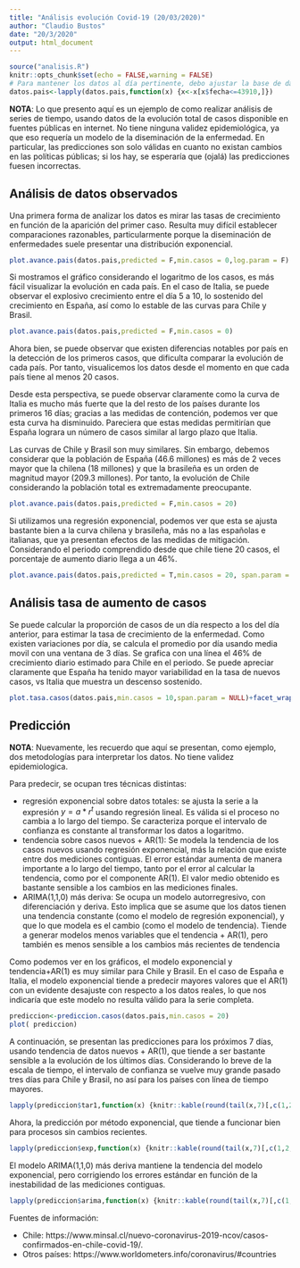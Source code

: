 ```yaml
---
title: "Análisis evolución Covid-19 (20/03/2020)"
author: "Claudio Bustos"
date: "20/3/2020"
output: html_document
---
```


```r
source("analisis.R")
knitr::opts_chunk$set(echo = FALSE,warning = FALSE)
# Para mantener los datos al día pertinente, debo ajustar la base de datos.pais
datos.pais<-lapply(datos.pais,function(x) {x<-x[x$fecha<=43910,]})

```

**NOTA**: Lo que presento aquí es un ejemplo de como realizar análisis de series de tiempo, usando datos de la evolución total de casos disponible en fuentes públicas en internet. No tiene ninguna validez epidemiológica, ya que eso requería un modelo de la diseminación de la enfermedad. En particular, las predicciones son solo válidas en cuanto no existan cambios en las políticas públicas; si los hay, se esperaría que (ojalá) las predicciones fuesen incorrectas.

## Análisis de datos observados


Una primera forma de analizar los datos es mirar las tasas de crecimiento en función de la aparición del primer caso. Resulta muy difícil establecer comparaciones razonables, particularmente porque la diseminación de enfermedades suele presentar una distribución exponencial.

```r
plot.avance.pais(datos.pais,predicted = F,min.casos = 0,log.param = F)
```

Si mostramos el gráfico considerando el logaritmo de los casos, es más fácil visualizar la evolución en cada país. En el caso de Italia, se puede observar el explosivo crecimiento entre el día 5 a 10, lo sostenido del crecimiento en España, así como lo estable de las curvas para Chile y Brasil.

```r
plot.avance.pais(datos.pais,predicted = F,min.casos = 0)
```


Ahora bien, se puede observar que existen diferencias notables por país en la detección de los primeros casos, que dificulta comparar la evolución de cada país. Por tanto, visualicemos los datos desde el momento en que cada país tiene al menos 20 casos.

Desde esta perspectiva, se puede observar claramente como la curva de Italia es mucho más fuerte que la del resto de los países durante los primeros 16 días; gracias a las medidas de contención, podemos ver que esta curva ha disminuido. Pareciera que estas medidas permitirían que España lograra un número de casos similar al largo plazo que Italia.

Las curvas de Chile y Brasil son muy similares. Sin embargo, debemos considerar que la población de España (46.6 millones) es más de 2 veces mayor que la chilena (18 millones)  y que la brasileña es un orden de magnitud mayor (209.3 millones). Por tanto, la evolución de Chile considerando la población total es extremadamente preocupante.

```r
plot.avance.pais(datos.pais,predicted = F,min.casos = 20)
```

Si utilizamos una regresión exponencial, podemos ver que esta se ajusta bastante bien a la curva chilena y brasileña, más no a las españolas e italianas, que ya presentan efectos de las medidas de mitigación. Considerando el periodo comprendido desde que chile tiene 20 casos, el porcentaje de aumento diario llega a un 46%.

```r
plot.avance.pais(datos.pais,predicted = T,min.casos = 20, span.param = NULL)+facet_wrap(~pais)
```

## Análisis tasa de aumento de casos

Se puede calcular la proporción de casos de un día respecto a los del día anterior, para estimar la tasa de crecimiento de la enfermedad. Como existen variaciones por día, se calcula el promedio por día usando media movil con una ventana de 3 días. Se grafica con una línea el 46% de crecimiento diario estimado para Chile en el periodo. Se puede apreciar claramente que España ha tenido mayor variabilidad en la tasa de nuevos casos, vs Italia que muestra un descenso sostenido.

```r
plot.tasa.casos(datos.pais,min.casos = 10,span.param = NULL)+facet_wrap(~pais)+ylim(0.5,4)+geom_abline(intercept=1.46, slope=0,alpha=0.5)
```


## Predicción

**NOTA**: Nuevamente, les recuerdo que aquí se presentan, como ejemplo, dos metodologías para interpretar los datos. No tiene validez epidemiologica.

Para predecir, se ocupan tres técnicas distintas:

* regresión exponencial sobre datos totales: se ajusta la serie a la expresión $y=a * r^t$ usando regresión lineal. Es válida si el proceso no cambia a lo largo del tiempo. Se caracteriza porque el intervalo de confianza es constante al transformar los datos a logaritmo. 
* tendencia sobre casos nuevos + AR(1): Se modela la tendencia de los casos nuevos usando regresión exponencial, más la relación que existe entre dos mediciones contiguas. El error estándar aumenta de manera importante a lo largo del tiempo, tanto por el error al calcular la tendencia, como por el componente AR(1). El valor medio obtenido es bastante sensible a los cambios en las mediciones finales.
* ARIMA(1,1,0) más deriva: Se ocupa un modelo autorregresivo, con diferenciación y deriva. Esto implica que se asume que los datos tienen una tendencia constante (como el modelo de regresión exponencial), y que lo que modela es el cambio (como el modelo de tendencia). Tiende a generar modelos menos variables que el tendencia + AR(1), pero también es menos sensible a los cambios más recientes de tendencia


Como podemos ver en los gráficos, el modelo exponencial y tendencia+AR(1) es muy similar para Chile y Brasil. En el caso de España e Italia, el modelo exponencial tiende a predecir mayores valores que el AR(1) con un evidente desajuste con respecto a los datos reales, lo que nos indicaría que este modelo no resulta válido para la serie completa.
```r
prediccion<-prediccion.casos(datos.pais,min.casos = 20)
plot( prediccion)
```

A continuación, se presentan las predicciones para los próximos 7 días, usando tendencia de datos nuevos + AR(1), que tiende a ser bastante sensible a la evolución de los últimos días. Considerando lo breve de la escala de tiempo, el intervalo de confianza se vuelve muy grande pasado tres días para Chile y Brasil, no así para los países con línea de tiempo mayores.
```r
lapply(prediccion$tar1,function(x) {knitr::kable(round(tail(x,7)[,c(1,2,3,4)],2))})
```

Ahora, la predicción por método exponencial, que tiende a funcionar bien para procesos sin cambios recientes.

```r
lapply(prediccion$exp,function(x) {knitr::kable(round(tail(x,7)[,c(1,2,3,4)],2))})
```

El modelo ARIMA(1,1,0) más deriva mantiene la tendencia del modelo exponencial, pero corrigiendo los errores estándar en función de la inestabilidad de las mediciones contiguas.

```r
lapply(prediccion$arima,function(x) {knitr::kable(round(tail(x,7)[,c(1,2,3,4)],2))})
```
Fuentes de información:

* Chile: https://www.minsal.cl/nuevo-coronavirus-2019-ncov/casos-confirmados-en-chile-covid-19/.
* Otros países: https://www.worldometers.info/coronavirus/#countries


